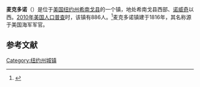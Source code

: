 {{Infobox settlement
|official_name            = 麦克多诺
|settlement_type          = 镇
|nickname                 =
|motto                    = "The hills o' McDonough are calling you home"

<!-- Images -->
|image_skyline            =
|imagesize                =
|image_caption            =
|image_flag               =
|image_seal               =

<!-- Maps -->
|pushpin_map              = New York
|pushpin_label            = 麦克多诺
|pushpin_label_position   = <!-- the position of the pushpin label: left, right, top, bottom, none -->
|pushpin_map_caption      = 
|pushpin_mapsize          =
|image_map                =
|mapsize                  =
|map_caption              =
|image_map1               =
|mapsize1                 =
|map_caption1             =

<!-- Location -->
|coordinates_region       = US-NY
|subdivision_type         = [[国家|国家]]
|subdivision_name         = [[美国|美国]]
|subdivision_type1        = [[美国行政区划|州]]
|subdivision_name1        = [[纽约州|纽约州]]
|subdivision_type2        = [[纽约州行政区划|县]]
|subdivision_name2        = [[希南戈县|希南戈县]]
|government_footnotes     =
|government_type          =
|established_title        =
|established_date         =

<!-- Area -->
|unit_pref                = Imperial
|area_footnotes           =
|area_magnitude           =
|area_total_km2           = 102.6
|area_land_km2            = 101.1
|area_water_km2           = 1.5
|area_total_sq_mi         = 
|area_land_sq_mi          = 
|area_water_sq_mi         = 

<!-- Population -->
|population_as_of         = [[2010年美国人口普查|2010]]
|population_footnotes     =
|population_total         = 886
|population_density_km2   = 8.8
|population_density_sq_mi =

<!-- General information -->
|timezone                 = [[美国东部时间|EST]]
|utc_offset               = -5
|timezone_DST             = EDT
|utc_offset_DST           = -4
|elevation_footnotes      =
|elevation_m              = 526
|elevation_ft             = 1726
|latd = 42 |latm = 30 |lats = 6 |latNS = N
|longd = 75 |longm = 43 |longs = 42 |longEW = W

<!-- Area/postal codes & others -->
|postal_code_type         = [[美国邮政编码|邮政编码]]
|postal_code              = 13801
|area_code                = [[美国电话区号607|607]]
|website                  = {{URL|mcdonoughny.com}}
|footnotes                =
}}
'''麦克多诺'''（{{lang-en|McDonough}}）是位于[[美国|美国]][[纽约州|纽约州]][[希南戈县|希南戈县]]的一个镇，地处希南戈县西部、[[诺威奇_(纽约州)|诺威奇]]以西。[[2010年美国人口普查|2010年美国人口普查]]时，该镇有886人。<ref name>{{cite web|url=http://factfinder2.census.gov|publisher=[[United_States_Census_Bureau|United States Census Bureau]]|title=American FactFinder|accessdate=2020-09-23|archive-date=2013-09-11|archive-url=https://web.archive.org/web/20130911234518/http://factfinder2.census.gov/|dead-url=no}}</ref>麦克多诺镇建于1816年，其名称源于美国海军军官{{le|托马斯·麦克多诺|Thomas Macdonough}}。

== 参考文献 ==
{{reflist}}

{{NY-stub}}
[[Category:纽约州城镇|Category:纽约州城镇]]